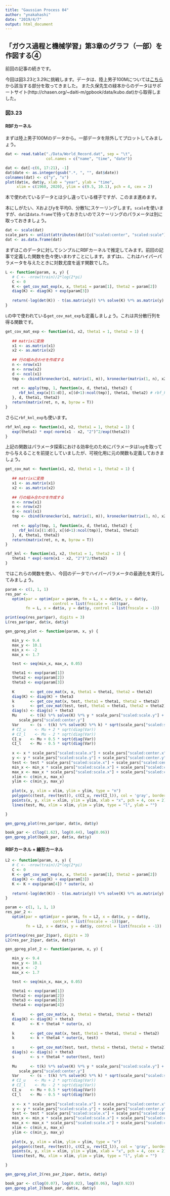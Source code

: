 ```yaml
---
title: "Gaussian Process 04"
author: "ynakahashi"
date: "2019/4/7"
output: html_document
---
```


## 「ガウス過程と機械学習」第3章のグラフ（一部）を作図する④

前回の記事の続きです。


今回は図3.23と3.29に挑戦します。データは、陸上男子100Mについては[こちら](https://www.topendsports.com/sport/athletics/record-100m.htm)から該当する部分を取ってきました。
また久保先生の緑本からのデータはサポートサイト(http://chasen.org/~daiti-m/gpbook/data/kubo.dat)から取得しました。

### 図3.23
#### RBFカーネル
まずは陸上男子100Mのデータから。一部データを除外してプロットしてみましょう。

```r
dat <- read.table("./Data/World_Record.dat", sep = "\t",
                  col.names = c("name", "time", "date"))

dat <- dat[-c(6, 17:21), -1]
dat$date <- as.integer(gsub(".*, ", "", dat$date))
colnames(dat) <- c("y", "x")
plot(dat$x, dat$y, xlab = "year", ylab = "time", 
     xlim = c(1960, 2020), ylim = c(9.5, 10.1), pch = 4, cex = 2)
```


本で使われているデータとは少し違っている様子ですが、このまま進めます。

本にしがたい、Xおよびyを平均0、分散1にスケーリングします。`scale`を使いますが、`dat`は`data.frame`で持っておきたいのでスケーリングのパラメータは別に取っておきましょう。


```r
dat <- scale(dat)
scale_pars <- unlist(attributes(dat)[c("scaled:center", "scaled:scale")])
dat <- as.data.frame(dat)
```

まずはこのデータに対してシンプルにRBFカーネルで推定してみます。前回の記事で定義した関数を色々使いまわすことにします。まずは`L`、これはハイパーパラメータを与えたときに対数尤度を返す関数でした。

```r
L <- function(param, x, y) {
   # C <- -nrow(train)/2*log(2*pi)
   C <- 0
   K <- get_cov_mat_exp(x, x, theta1 = param[1], theta2 = param[2])
   diag(K) <- diag(K) + exp(param[3])
   
   return(-log(det(K)) - t(as.matrix(y)) %*% solve(K) %*% as.matrix(y) + C)
}
```

`L`の中で使われている`get_cov_mat_exp`も定義しましょう。これは共分散行列を得る関数です。

```r
get_cov_mat_exp <- function(x1, x2, theta1 = 1, theta2 = 1) {
   
   ## matrixに変換
   x1 <- as.matrix(x1)
   x2 <- as.matrix(x2)
   
   ## 行の組み合わせを作成する
   n <- nrow(x1)
   m <- nrow(x2)
   d <- ncol(x1)
   tmp <- cbind(kronecker(x1, matrix(1, m)), kronecker(matrix(1, n), x2))
   
   ret <- apply(tmp, 1, function(x, d, theta1, theta2) {
      rbf_knl_exp(x[(1:d)], x[(d+1):ncol(tmp)], theta1, theta2) # rbf_knl_expを使う
   }, d, theta1, theta2)
   return(matrix(ret, n, m, byrow = T))
}
```


さらに`rbf_knl_exp`も使います。

```r
rbf_knl_exp <- function(x1, x2, theta1 = 1, theta2 = 1) {
   exp(theta1) * exp(-norm(x1 - x2, "2")^2/exp(theta2))
}
```


上記の関数はパラメータ探索における効率化のためにパラメータは`log`を取ってから与えることを前提としていましたが、可視化用に元の関数も定義しておきましょう。

```r
get_cov_mat <- function(x1, x2, theta1 = 1, theta2 = 1) {
   
   ## matrixに変換
   x1 <- as.matrix(x1)
   x2 <- as.matrix(x2)
   
   ## 行の組み合わせを作成する
   n <- nrow(x1)
   m <- nrow(x2)
   d <- ncol(x1)
   tmp <- cbind(kronecker(x1, matrix(1, m)), kronecker(matrix(1, n), x2))
   
   ret <- apply(tmp, 1, function(x, d, theta1, theta2) {
      rbf_knl(x[(1:d)], x[(d+1):ncol(tmp)], theta1, theta2)
   }, d, theta1, theta2)
   return(matrix(ret, n, m, byrow = T))
}
```

```r
rbf_knl <- function(x1, x2, theta1 = 1, theta2 = 1) {
   theta1 * exp(-norm(x1 - x2, "2")^2/theta2)
}
```



ではこれらの関数を使い、今回のデータでハイパーパラメータの最適化を実行してみましょう。

```r
param <- c(1, 1, 1)
res_par <- 
   optim(par = optim(par = param, fn = L, x = dat$x, y = dat$y, 
                     control = list(fnscale = -1))$par,
         fn = L, x = dat$x, y = dat$y, control = list(fnscale = -1))
```

```r
print(exp(res_par$par), digits = 3)
L(res_par$par, dat$x, dat$y)
```



```r
gen_gpreg_plot <- function(param, x, y) {

   min_y <- 9.4
   max_y <- 10.1
   min_x <- -2
   max_x <- 1.7

   test <- seq(min_x, max_x, 0.05)

   theta1 <- exp(param[1])
   theta2 <- exp(param[2])
   theta3 <- exp(param[3])
   
   K       <- get_cov_mat(x, x, theta1 = theta1, theta2 = theta2)
   diag(K) <- diag(K) + theta3
   k       <- get_cov_mat(x, test, theta1 = theta1, theta2 = theta2)
   s       <- get_cov_mat(test, test, theta1 = theta1, theta2 = theta2)
   diag(s) <- diag(s) + theta3
   Mu      <- t(k) %*% solve(K) %*% y * scale_pars["scaled:scale.y"] +
      scale_pars["scaled:center.y"]
   Var     <- (s - t(k) %*% solve(K) %*% k) * sqrt(scale_pars["scaled:scale.y"])
   # CI_u    <- Mu + 2 * sqrt(diag(Var))
   # CI_l    <- Mu - 2 * sqrt(diag(Var))
   CI_u    <- Mu + 0.5 * sqrt(diag(Var))
   CI_l    <- Mu - 0.5 * sqrt(diag(Var))
   
   x <- x * scale_pars["scaled:scale.x"] + scale_pars["scaled:center.x"]
   y <- y * scale_pars["scaled:scale.y"] + scale_pars["scaled:center.y"]
   test <- test * scale_pars["scaled:scale.x"] + scale_pars["scaled:center.x"]
   min_x <- min_x * scale_pars["scaled:scale.x"] + scale_pars["scaled:center.x"]
   max_x <- max_x * scale_pars["scaled:scale.x"] + scale_pars["scaled:center.x"]
   xlim <- c(min_x, max_x)
   ylim <- c(min_y, max_y)
   
   plot(x, y, xlim = xlim, ylim = ylim, type = "n")
   polygon(c(test, rev(test)), c(CI_u, rev(CI_l)), col = 'gray', border = NA)
   points(x, y, xlim = xlim, ylim = ylim, xlab = "x", pch = 4, cex = 2)
   lines(test, Mu, xlim = xlim, ylim = ylim, type = "l", ylab = "")

}
```



```r
gen_gpreg_plot(res_par$par, dat$x, dat$y)
```



```r
book_par <- c(log(1.62), log(0.44), log(0.06))
gen_gpreg_plot(book_par, dat$x, dat$y)
```



#### RBFカーネル + 線形カーネル
```r
L2 <- function(param, x, y) {
   # C <- -nrow(train)/2*log(2*pi)
   C <- 0
   K <- get_cov_mat_exp(x, x, theta1 = param[1], theta2 = param[2])
   diag(K) <- diag(K) + exp(param[3])
   K <- K + exp(param[4]) * outer(x, x)
   
   return(-log(det(K)) - t(as.matrix(y)) %*% solve(K) %*% as.matrix(y) + C)
}
```

```r
param <- c(1, 1, 1, 1)
res_par_2 <- 
   optim(par = optim(par = param, fn = L2, x = dat$x, y = dat$y, 
                     control = list(fnscale = -1))$par,
         fn = L2, x = dat$x, y = dat$y, control = list(fnscale = -1))
```

```r
print(exp(res_par_2$par), digits = 3)
L2(res_par_2$par, dat$x, dat$y)
```


```r
gen_gpreg_plot_2 <- function(param, x, y) {

   min_y <- 9.4
   max_y <- 10.1
   min_x <- -2
   max_x <- 1.7

   test <- seq(min_x, max_x, 0.05)

   theta1 <- exp(param[1])
   theta2 <- exp(param[2])
   theta3 <- exp(param[3])
   theta4 <- exp(param[4])
   
   K       <- get_cov_mat(x, x, theta1 = theta1, theta2 = theta2)
   diag(K) <- diag(K) + theta3
   K       <- K + theta4 * outer(x, x)
   
   k       <- get_cov_mat(x, test, theta1 = theta1, theta2 = theta2)
   k       <- k + theta4 * outer(x, test)
   
   s       <- get_cov_mat(test, test, theta1 = theta1, theta2 = theta2)
   diag(s) <- diag(s) + theta3
   s       <- s + theta4 * outer(test, test)
   
   Mu      <- t(k) %*% solve(K) %*% y * scale_pars["scaled:scale.y"] +
      scale_pars["scaled:center.y"]
   Var     <- (s - t(k) %*% solve(K) %*% k) * sqrt(scale_pars["scaled:scale.y"])
   # CI_u    <- Mu + 2 * sqrt(diag(Var))
   # CI_l    <- Mu - 2 * sqrt(diag(Var))
   CI_u    <- Mu + 0.5 * sqrt(diag(Var))
   CI_l    <- Mu - 0.5 * sqrt(diag(Var))
   
   x <- x * scale_pars["scaled:scale.x"] + scale_pars["scaled:center.x"]
   y <- y * scale_pars["scaled:scale.y"] + scale_pars["scaled:center.y"]
   test <- test * scale_pars["scaled:scale.x"] + scale_pars["scaled:center.x"]
   min_x <- min_x * scale_pars["scaled:scale.x"] + scale_pars["scaled:center.x"]
   max_x <- max_x * scale_pars["scaled:scale.x"] + scale_pars["scaled:center.x"]
   xlim <- c(min_x, max_x)
   ylim <- c(min_y, max_y)
   
   plot(x, y, xlim = xlim, ylim = ylim, type = "n")
   polygon(c(test, rev(test)), c(CI_u, rev(CI_l)), col = 'gray', border = NA)
   points(x, y, xlim = xlim, ylim = ylim, xlab = "x", pch = 4, cex = 2)
   lines(test, Mu, xlim = xlim, ylim = ylim, type = "l", ylab = "")

}
```


```r
gen_gpreg_plot_2(res_par_2$par, dat$x, dat$y)
```

```r
book_par <- c(log(0.07), log(0.02), log(0.06), log(0.92))
gen_gpreg_plot_2(book_par, dat$x, dat$y)
```
